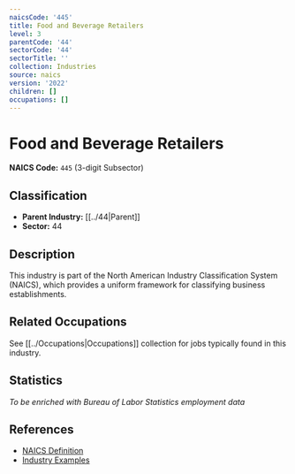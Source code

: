 ```yaml
---
naicsCode: '445'
title: Food and Beverage Retailers
level: 3
parentCode: '44'
sectorCode: '44'
sectorTitle: ''
collection: Industries
source: naics
version: '2022'
children: []
occupations: []
---
```

# Food and Beverage Retailers

**NAICS Code:** `445` (3-digit Subsector)

## Classification

- **Parent Industry:** [[../44|Parent]]
- **Sector:** 44

## Description

This industry is part of the North American Industry Classification System (NAICS), which provides a uniform framework for classifying business establishments.

## Related Occupations

See [[../Occupations|Occupations]] collection for jobs typically found in this industry.

## Statistics

*To be enriched with Bureau of Labor Statistics employment data*

## References

- [NAICS Definition](https://www.census.gov/naics/)
- [Industry Examples](https://www.census.gov/naics/2022NAICS/)
